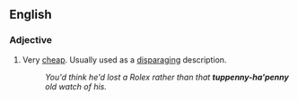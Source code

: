 ==English==

===Adjective===
{{en-adj}}

# {{UK}}Very [[cheap]]. Usually used as a [[disparaging]] description.
#:''You'd think he'd lost a Rolex rather than that '''tuppenny-ha'penny''' old watch of his.''